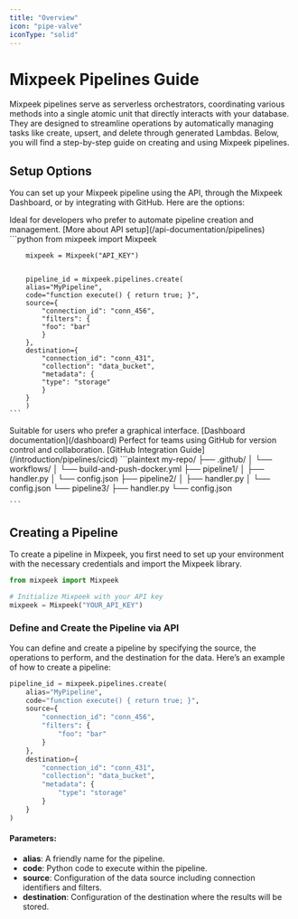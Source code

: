 ```yaml
---
title: "Overview"
icon: "pipe-valve"
iconType: "solid"
---
```


# Mixpeek Pipelines Guide

Mixpeek pipelines serve as serverless orchestrators, coordinating various methods into a single atomic unit that directly interacts with your database. They are designed to streamline operations by automatically managing tasks like create, upsert, and delete through generated Lambdas. Below, you will find a step-by-step guide on creating and using Mixpeek pipelines.

## Setup Options

You can set up your Mixpeek pipeline using the API, through the Mixpeek Dashboard, or by integrating with GitHub. Here are the options:

<AccordionGroup>
  <Accordion title="API" icon="brackets-curly">
    Ideal for developers who prefer to automate pipeline creation and management.
    [More about API setup](/api-documentation/pipelines)
    ```python
        from mixpeek import Mixpeek

        mixpeek = Mixpeek("API_KEY")


        pipeline_id = mixpeek.pipelines.create(
        alias="MyPipeline",
        code="function execute() { return true; }",
        source={
            "connection_id": "conn_456",
            "filters": {
            "foo": "bar"
            }
        },
        destination={
            "connection_id": "conn_431",
            "collection": "data_bucket",
            "metadata": {
            "type": "storage"
            }
        }
        )
    ```

  </Accordion>
  <Accordion title="Dashboard" icon="desktop">
    Suitable for users who prefer a graphical interface.
    [Dashboard documentation](/dashboard)

  </Accordion>
  <Accordion title="GitHub" icon="github">
    Perfect for teams using GitHub for version control and collaboration.
    [GitHub Integration Guide](/introduction/pipelines/cicd)
    ```plaintext
        my-repo/
        ├── .github/
        │   └── workflows/
        │       └── build-and-push-docker.yml
        ├── pipeline1/
        │   ├── handler.py
        │   └── config.json
        ├── pipeline2/
        │   ├── handler.py
        │   └── config.json
        └── pipeline3/
            ├── handler.py
            └── config.json

    ```

  </Accordion>
</AccordionGroup>

## Creating a Pipeline

To create a pipeline in Mixpeek, you first need to set up your environment with the necessary credentials and import the Mixpeek library.

```python
from mixpeek import Mixpeek

# Initialize Mixpeek with your API key
mixpeek = Mixpeek("YOUR_API_KEY")
```

### Define and Create the Pipeline via API

You can define and create a pipeline by specifying the source, the operations to perform, and the destination for the data. Here’s an example of how to create a pipeline:

```python
pipeline_id = mixpeek.pipelines.create(
    alias="MyPipeline",
    code="function execute() { return true; }",
    source={
        "connection_id": "conn_456",
        "filters": {
            "foo": "bar"
        }
    },
    destination={
        "connection_id": "conn_431",
        "collection": "data_bucket",
        "metadata": {
            "type": "storage"
        }
    }
)
```

#### Parameters:

- **alias**: A friendly name for the pipeline.
- **code**: Python code to execute within the pipeline.
- **source**: Configuration of the data source including connection identifiers and filters.
- **destination**: Configuration of the destination where the results will be stored.
